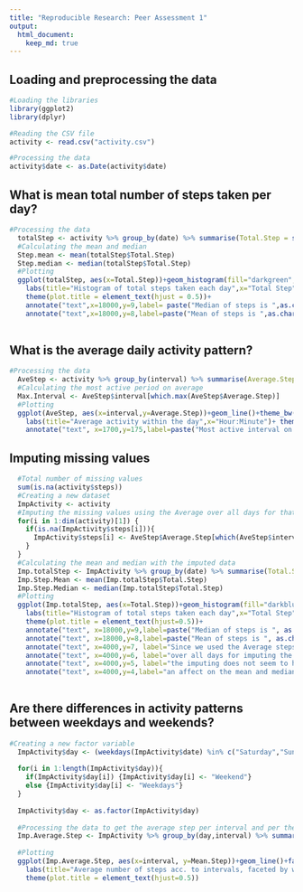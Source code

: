 ```yaml
---
title: "Reproducible Research: Peer Assessment 1"
output: 
  html_document:
    keep_md: true
---
```



## Loading and preprocessing the data
```r
#Loading the libraries
library(ggplot2)
library(dplyr)

#Reading the CSV file
activity <- read.csv("activity.csv")

#Processing the data
activity$date <- as.Date(activity$date)

```

## What is mean total number of steps taken per day?
```r
#Processing the data
  totalStep <- activity %>% group_by(date) %>% summarise(Total.Step = sum(steps, na.rm=T))
  #Calculating the mean and median
  Step.mean <- mean(totalStep$Total.Step)
  Step.median <- median(totalStep$Total.Step)
  #Plotting
  ggplot(totalStep, aes(x=Total.Step))+geom_histogram(fill="darkgreen",col="black")+theme_bw()+
    labs(title="Histogram of total steps taken each day",x="Total Step")+
    theme(plot.title = element_text(hjust = 0.5))+
    annotate("text",x=18000,y=9,label= paste("Median of steps is ",as.character(Step.median)))+
    annotate("text",x=18000,y=8,label=paste("Mean of steps is ",as.character(round(Step.mean,digits = 2))))
  
``` 


## What is the average daily activity pattern?
```r
#Processing the data
  AveStep <- activity %>% group_by(interval) %>% summarise(Average.Step = mean(steps, na.rm=T))
  #Calculating the most active period on average
  Max.Interval <- AveStep$interval[which.max(AveStep$Average.Step)]
  #Plotting
  ggplot(AveStep, aes(x=interval,y=Average.Step))+geom_line()+theme_bw()+
    labs(title="Average activity within the day",x="Hour:Minute")+ theme(plot.title = element_text(hjust=0.5))+
    annotate("text", x=1700,y=175,label=paste("Most active interval on average is ",as.character(Max.Interval)))

```

## Imputing missing values
```r
  #Total number of missing values
  sum(is.na(activity$steps))
  #Creating a new dataset
  ImpActivity <- activity
  #Imputing the missing values using the Average over all days for that interval
  for(i in 1:dim(activity)[1]) {
    if(is.na(ImpActivity$steps[i])){
      ImpActivity$steps[i] <- AveStep$Average.Step[which(AveStep$interval==ImpActivity$interval[i])]
    }
  }
  #Calculating the mean and median with the imputed data
  Imp.totalStep <- ImpActivity %>% group_by(date) %>% summarise(Total.Step = sum(steps))
  Imp.Step.Mean <- mean(Imp.totalStep$Total.Step)
  Imp.Step.Median <- median(Imp.totalStep$Total.Step)
  #Plotting
  ggplot(Imp.totalStep, aes(x=Total.Step))+geom_histogram(fill="darkblue",col="black")+theme_bw()+
    labs(title="Histogram of total steps taken each day",x="Total Step")+
    theme(plot.title = element_text(hjust=0.5))+
    annotate("text", x=18000,y=9,label=paste("Median of steps is ", as.character(Step.median)))+
    annotate("text", x=18000,y=8,label=paste("Mean of steps is ", as.character(round(Step.mean,digits=2))))+
    annotate("text", x=4000,y=7, label="Since we used the Average steps")+
    annotate("text", x=4000,y=6, label="over all days for imputing the data")+
    annotate("text", x=4000,y=5, label="the imputing does not seem to have" )+
    annotate("text", x=4000,y=4,label="an affect on the mean and median")
  
```
## Are there differences in activity patterns between weekdays and weekends?
```r
#Creating a new factor variable
  ImpActivity$day <- (weekdays(ImpActivity$date) %in% c("Saturday","Sunday")) 
  
  for(i in 1:length(ImpActivity$day)){
    if(ImpActivity$day[i]) {ImpActivity$day[i] <- "Weekend"}
    else {ImpActivity$day[i] <- "Weekdays"}
  }
  
  ImpActivity$day <- as.factor(ImpActivity$day)
  
  #Processing the data to get the average step per interval and per the new day variable
  Imp.Average.Step <- ImpActivity %>% group_by(day,interval) %>% summarise(Mean.Step = mean(steps))
  
  #Plotting
  ggplot(Imp.Average.Step, aes(x=interval, y=Mean.Step))+geom_line()+facet_wrap(~day)+theme_bw()+
    labs(title="Average number of steps acc. to intervals, faceted by weekends/weekdays",x = "Interval", y="Average number of steps")+
    theme(plot.title = element_text(hjust=0.5))
 
```
